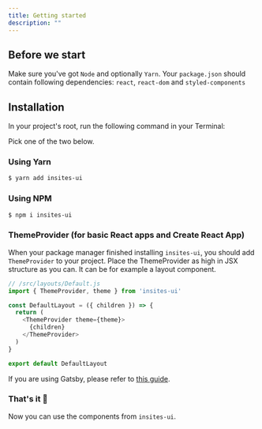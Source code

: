 ```yaml
---
title: Getting started
description: ""
---
```


## Before we start

Make sure you've got `Node` and optionally `Yarn`. Your `package.json` should contain following dependencies:
`react`, `react-dom` and `styled-components` 

## Installation

In your project's root, run the following command in your Terminal:

Pick one of the two below.

### Using Yarn

```sh
$ yarn add insites-ui
```

### Using NPM

```sh
$ npm i insites-ui
```

### ThemeProvider (for basic React apps and Create React App)

When your package manager finished installing `insites-ui`, you should add `ThemeProvider` to your project.
Place the ThemeProvider as high in JSX structure as you can. It can be for example a layout component.

```js
// /src/layouts/Default.js
import { ThemeProvider, theme } from 'insites-ui'

const DefaultLayout = ({ children }) => {
  return (
    <ThemeProvider theme={theme}>
      {children}
    </ThemeProvider>
  )
}

export default DefaultLayout
```

If you are using Gatsby, please refer to [this guide](/framework-specific/gatsby).

### That's it 🎉

Now you can use the components from `insites-ui`.
